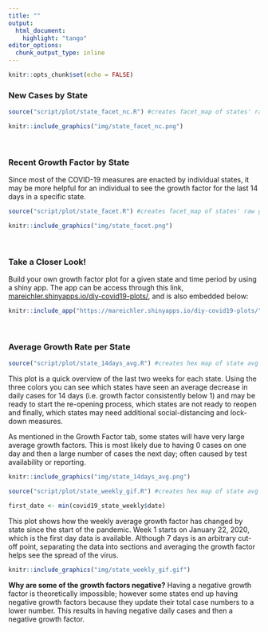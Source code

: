 ```yaml
---
title: ""
output:
  html_document:
    highlight: "tango"
editor_options: 
  chunk_output_type: inline
---
```


```r
knitr::opts_chunk$set(echo = FALSE)
```
### New Cases by State  

```r
source("script/plot/state_facet_nc.R") #creates facet_map of states' raw gf for past 14 days 
```


```r
knitr::include_graphics("img/state_facet_nc.png")
```
<br>


### Recent Growth Factor by State

Since most of the COVID-19 measures are enacted by individual states, it may be more helpful for an individual to see the growth factor for the last 14 days in a specific state.  

```r
source("script/plot/state_facet.R") #creates facet_map of states' raw gf for past 14 days 
```


```r
knitr::include_graphics("img/state_facet.png")
```
<br>

### Take a Closer Look! 

Build your own growth factor plot for a given state and time period by using a shiny app.  The app can be access through this  link, <a href="https://mareichler.shinyapps.io/diy-covid19-plots/" target = "_blank">mareichler.shinyapps.io/diy-covid19-plots/</a>, and is also embedded below:  

```r
knitr::include_app("https://mareichler.shinyapps.io/diy-covid19-plots/", height = "500px")
```

<br> 


### Average Growth Rate per State

```r
source("script/plot/state_14days_avg.R") #creates hex map of state avg gf for past n days
```


This plot is a quick overview of the last two weeks for each state.  Using the three colors you can see which states have seen an average decrease in daily cases for 14 days (i.e. growth factor consistently below 1) and may be ready to start the re-opening process, which states are not ready to reopen and finally, which states may need additional social-distancing and lock-down measures.  

As mentioned in the Growth Factor tab, some states will have very large average growth factors.  This is most likely due to having 0 cases on one day and then a large number of cases the next day; often caused by test availability or reporting.  

```r
knitr::include_graphics("img/state_14days_avg.png")
```


```r
source("script/plot/state_weekly_gif.R") #creates hex map of state avg gf for past n days

first_date <- min(covid19_state_weekly$date)
```


This plot shows how the weekly average growth factor has changed by state since the start of the pandemic.  Week 1 starts on January 22, 2020, which is the first day data is available.  Although 7 days is an arbitrary cut-off point, separating the data into sections and averaging the growth factor helps see the spread of the virus. 

```r
knitr::include_graphics("img/state_weekly_gif.gif")
```

**Why are some of the growth factors negative?**
Having a negative growth factor is theoretically impossible; however some states end up having negative growth factors because they update their total case numbers to a lower number.  This results in having negative daily cases and then a negative growth factor.  